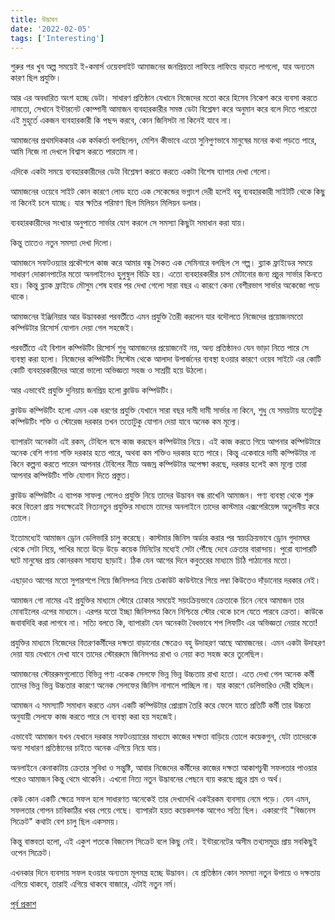 ```yaml
---
title: উদ্ভাবন
date: '2022-02-05'
tags: ['Interesting']
---
```


শুরুর পর খুব অল্প সময়েই ই-কমার্স ওয়েবসাইট আমাজনের জনপ্রিয়তা লাফিয়ে লাফিয়ে বাড়তে লাগলো, যার অন্যতম কারণ ছিল প্রযুক্তি। 

আর এর  অবধারিত অংশ হচ্ছে ডেটা। সাধারণ প্রতিষ্ঠান যেখানে নিজেদের মতো করে হিসেব নিকেশ করে ব্যবসা করতে নামতো, সেখানে ইন্টারনেট কোম্পানী আমাজন ব্যবহারকারীর সমস্ত ডেটা বিশ্লেষণ করে অনুমান করে বলে দিতে পারতো এই মুহূর্তে একজন ব্যবহারকারী কি পছন্দ করবে, কোন জিনিসটা না কিনেই যাবে না।

আমাজনের প্রথমদিককার এক কর্মকর্তা বলছিলেন, মেশিন কীভাবে এতো সুনিপুণভাবে মানুষের মনের কথা পড়তে পারে, আমি নিজে না দেখলে বিশ্বাস করতে পারতাম না।

এদিকে একটা সময়ে ব্যবহারকারীদের ডেটা বিশ্লেষণ করতে করতে একটা বিশেষ ব্যাপার দেখা গেলো। 

আমাজনের ওয়েবে সাইট কোন কারণে লোড হতে এক সেকেন্ডের ভগ্নাংশ দেরী হলেই বহু ব্যবহারকারী সাইটটি থেকে কিছু না কিনেই চলে যাচ্ছে। যার ক্ষতির পরিমাণ ছিল মিলিয়ন মিলিয়ন ডলার।

ব্যবহারকারীদের সংখ্যার অনুপাতে সার্ভার যোগ করলে সে সমস্যা কিছুটা সমাধান করা যায়।

কিন্তু তাতেও নতুন সমস্যা দেখা দিলো।

আমাজনে সফটওয়্যার প্রকৌশলে কাজ করে আমার বন্ধু সৈকত এক সেমিনারে বলছিল সে গল্প। ব্ল্যাক ফ্রাইডের সময়ে সাধারণ দোকানপাটের মতো অনলাইনেও হুলুস্থুল বিক্রি হয়। এতো ব্যবহারকারীর চাপ মেটানোর জন্য প্রচুর সার্ভার কিনতে হয়। কিন্তু ব্ল্যাক ফ্রাইডে মৌসুম শেষ হবার পর দেখা গেলো সারা বছর এ কারণে কেনা বেশীরভাগ সার্ভার অকেজো পড়ে থাকে।

আমাজনের ইঞ্জিনিয়ার আর উদ্ভাবকরা পরবর্তীতে এমন প্রযুক্তি তৈরী করলেন যার বদৌলতে নিজেদের প্রয়োজনমতো কম্পিউটার রিসোর্স যোগান দেয়া গেল সহজেই। 

পরবর্তীতে এই বিশাল কম্পিউটিং রিসোর্স শুধু আমাজনের প্রয়োজনেই নয়, অন্য প্রতিষ্ঠানও যেন ভাড়া নিতে পারে সে ব্যবস্থা করা হলো। নিজেদের কম্পিউটিং সিস্টেম থেকে আলাদা উপার্জনের ব্যবস্থা হওয়ার কারণে ওয়েব সাইটে এর কোটি কোটি ব্যবহারকারীদের আরো ভালো অভিজ্ঞতা সহজ ও সাশ্র‍য়ী হয়ে উঠলো।

আর এভাবেই প্রযুক্তি দুনিয়ায় জনপ্রিয় হলো ক্লাউড কম্পিউটিং।

ক্লাউড কম্পিউটিং হলো এমন এক ধরণের প্রযুক্তি যেখানে সারা বছর দামী দামী সার্ভার না কিনে, শুধু যে সময়টায় যতোটুকু কম্পিউটিং শক্তি ও স্টোরেজ দরকার তখন ততোটুকু যোগান দেয়া যাবে অনেক কম মূল্যে।

ব্যাপারটা অনেকটা এই রকম, টেবিলে বসে কাজ করছেন কম্পিউটার নিয়ে। এই কাজ করতে গিয়ে আপনার কম্পিউটারে অনেক বেশি গণনা শক্তি দরকার হতে পারে, অথবা কম শক্তিও দরকার হতে পারে। কিন্তু একেবারে দামী কম্পিউটার না কিনে কল্পনা করতে পারেন আপনার টেবিলের নীচে অজস্র কম্পিউটার অপেক্ষা করছে, দরকার হলেই কম মূল্যে তারা আপনার কম্পিউটিং শক্তি যোগান দিতে প্রস্তুত।

ক্লাউড কম্পিউটিং এ ব্যাপক সাফল্য পেলেও প্রযুক্তি নিয়ে তাদের উদ্ভাবন বন্ধ রাখেনি আমাজন। পণ্য ব্যবস্থা থেকে শুরু করে বিতরণ প্রায় সবক্ষেত্রেই নিত্যনতুন প্রযুক্তির মাধ্যমে তাদের অনলাইনে তাদের কাস্টমার এক্সপেরিয়েন্স অতুলনীয় করে তোলে।

ইতোমধ্যেই আমাজন ড্রোন ডেলিভারি চালু করেছে। কাস্টমার জিনিস অর্ডার করার পর স্বয়ংক্রিয়ভাবে ড্রোন গুদামঘর থেকে সেটা নিয়ে, পাখির মতো উড়ে উড়ে কয়েক মিনিটের মধ্যেই সেটা পৌঁছে দেবে ক্রেতার বারান্দায়। পুরো ব্যাপারটি ঘটে মানুষের প্রায় কোনরকম সাহায্য ছাড়াই। ঠিক যেন আগের দিনে কবুতরের মাধ্যমে চিঠি পাঠানোর মতো।

এছাড়াও আগের মতো সুপারশপে গিয়ে জিনিসপত্র নিয়ে চেকাউট কাউন্টারে গিয়ে লম্বা কিউতেও দাঁড়ানোর দরকার নেই। 

আমাজন গো নামের এই প্রযুক্তির মাধ্যমে স্টোরে ঢোকার সময়েই সয়ংক্রিয়ভাবে ক্রেতাকে চিনে নেবে আমাজন তার মোবাইলের এপের মাধ্যমে। এরপর যতো ইচ্ছা জিনিসপত্র কিনে নিশ্চিন্তে স্টোর থেকে চলে যেতে পারবে ক্রেতা। কাউকে জবাবদিহি করা লাগবে না। সত্যি বলতে কি, ব্যাপারটা যেন অনেকটা বৈধভাবে শপ লিফটিং এর অভিজ্ঞতা নেয়ার মতো!

প্রযুক্তির মাধ্যমে নিজেদের বিতরণকর্মীদের দক্ষতা বাড়ানোর ক্ষেত্রেও বহু উদাহরণ আছে আমাজনের। এমন একটা উদাহরণ দেয়া যায় যেখানে দেখা যাবে তাদের স্টোররুমে জিনিসপত্র রাখা ও নেয়া কত সহজ করে তুলেছিল।

আমাজনের স্টোররুমগুলোতে বিভিন্ন পণ্য একেক সেলফে ভিন্ন ভিন্ন উচ্চতায় রাখা হতো। এতে দেখা গেল অনেক কর্মী তাদের ভিন্ন ভিন্ন উচ্চতার কারণে অনেক সেলফের জিনিস নাগালে পাচ্ছিল না। যার কারণে ডেলিভারিও দেরী হচ্ছিল।

আমাজন এ সমস্যাটি সমাধান করতে এমন একটি কম্পিউটার প্রোগ্রাম তৈরি করে ফেলে যাতে প্রতিটি কর্মী তার উচ্চতা অনুযায়ী সেলফে কাজ করতে পারে সে ব্যবস্থা করা হয় সহজেই। 

এভাবেই আমাজন যখন যেখানে দরকার সফটওয়্যারের মাধ্যমে কাজের দক্ষতা বাড়িয়ে তোলে কয়েকগুন, যেটা তাদেরকে অন্য সাধারণ প্রতিষ্ঠানের চাইতে অনেক এগিয়ে নিয়ে যায়।

অনলাইনে কেনাকাটায় ক্রেতার সুবিধা ও সন্তুষ্টি, আবার নিজেদের কর্মীদের কাজের দক্ষতা আকাশচুম্বী সফলতার পাওয়ার পরেও আমাজন কিন্তু থেমে থাকেনি। এখনো নিত্য নতুন উদ্ভাবনের পেছনে ব্যয় করছে প্রচুর শ্রম ও অর্থ।

কেউ কোন একটি ক্ষেত্রে সফল হলে সাধারণত অনেকেই তার দেখাদেখি একইরকম ব্যবসায় নেমে পড়ে। যেন এমন, সফলতার গোপন চাবিকাঠির খবর পেয়ে গেছে। ব্যাপারটা হয়ত কয়েকদশক আগেও সত্যি ছিল। একারণেই "বিজনেস সিক্রেট" কথাটা বেশ চালু ছিল একসময়।

কিন্তু বাস্তবতা হলো, এই একুশ শতকে বিজনেস সিক্রেট বলে কিছু নেই। ইন্টারনেটের অসীম তথ্যসমুদ্রে প্রায় সবকিছুই ওপেন সিক্রেট।

এখনকার দিনে ব্যবসায় সফল হওয়ার অন্যতম মূলমন্ত্র হচ্ছে উদ্ভাবন। যে প্রতিষ্ঠান কোন সমস্যা নতুন উপায়ে ও দক্ষতায় এগিয়ে থাকবে, তারাই এগিয়ে থাকবে বাজারে, এটাই নতুন নর্ম।

[পূর্ব প্রকাশ](https://www.facebook.com/ashraful.alam/posts/10157970373335583)
